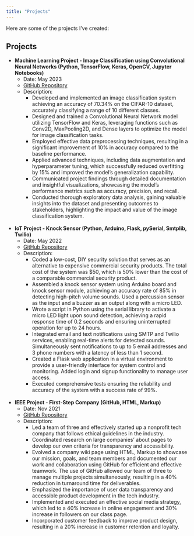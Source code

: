 ```yaml
---
title: "Projects"
---
```

Here are some of the projects I've created:

## Projects

- **Machine Learning Project - Image Classification using Convolutional Neural Networks (Python, TensorFlow, Keras, OpenCV, Jupyter Notebooks)**
  - Date: May 2023
  - [GitHub Repository](https://github.com/omidk414/Image_Classification){target=_blank}
  - Description:
    - Developed and implemented an image classification system achieving an accuracy of 70.34% on the CIFAR-10 dataset, accurately classifying a range of 10 different classes.
    - Designed and trained a Convolutional Neural Network model utilizing TensorFlow and Keras, leveraging functions such as Conv2D, MaxPooling2D, and Dense layers to optimize the model for image classification tasks.
    - Employed effective data preprocessing techniques, resulting in a significant improvement of 10% in accuracy compared to the baseline performance.
    - Applied advanced techniques, including data augmentation and hyperparameter tuning, which successfully reduced overfitting by 15% and improved the model's generalization capability.
    - Communicated project findings through detailed documentation and insightful visualizations, showcasing the model's performance metrics such as accuracy, precision, and recall.
    - Conducted thorough exploratory data analysis, gaining valuable insights into the dataset and presenting outcomes to stakeholders, highlighting the impact and value of the image classification system.
<br>
</br>
- **IoT Project - Knock Sensor (Python, Arduino, Flask, pySerial, Smtplib, Twilio)**
  - Date: May 2022
  - [GitHub Repository](https://github.com/omidk414/IoT-Knock-Detection-System){target=_blank}
  - Description:
    - Coded a low-cost, DIY security solution that serves as an alternative to expensive commercial security products. The total cost of the system was $50, which is 50% lower than the cost of a comparable commercial security product.
    - Assembled a knock sensor system using Arduino board and knock sensor module, achieving an accuracy rate of 85% in detecting high-pitch volume sounds. Used a percussion sensor as the input and a buzzer as an output along with a micro LED.
    - Wrote a script in Python using the serial library to activate a micro LED light upon sound detection, achieving a rapid response time of 0.2 seconds and ensuring uninterrupted operation for up to 24 hours.
    - Integrated email and text notifications using SMTP and Twilio services, enabling real-time alerts for detected sounds. Simultaneously sent notifications to up to 5 email addresses and 3 phone numbers with a latency of less than 1 second.
    - Created a Flask web application in a virtual environment to provide a user-friendly interface for system control and monitoring. Added login and signup functionality to manage user access.
    - Executed comprehensive tests ensuring the reliability and accuracy of the system with a success rate of 99%.
<br>
</br>
- **IEEE Project - First-Step Company (GitHub, HTML, Markup)**
  - Date: Nov 2021
  - [GitHub Repository](https://github.com/omidk414/First-Step/wiki){target=_blank}
  - Description:
    - Led a team of three and effectively started up a nonprofit tech company that follows ethical guidelines in the industry.
    - Coordinated research on large companies' about pages to develop our own criteria for transparency and accessibility.
    - Evolved a company wiki page using HTML, Markup to showcase our mission, goals, and team members and documented our work and collaboration using GitHub for efficient and effective teamwork. The use of GitHub allowed our team of three to manage multiple projects simultaneously, resulting in a 40% reduction in turnaround time for deliverables.
    - Emphasized the importance of user data transparency and accessible product development in the tech industry.
    - Implemented and executed an effective social media strategy, which led to a 40% increase in online engagement and 30% increase in followers on our class page.
    - Incorporated customer feedback to improve product design, resulting in a 20% increase in customer retention and loyalty.
